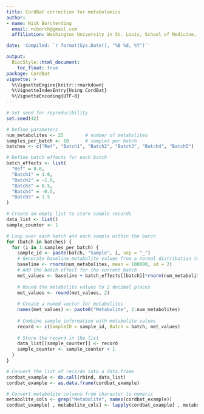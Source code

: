 ```yaml
---
title: CordBat correction for metabolomics
author: 
- name: Nick Borcherding
  email: ncborch@gmail.com
  affiliation: Washington University in St. Louis, School of Medicine, St. Louis, MO, USA

date: 'Compiled: `r format(Sys.Date(), "%B %d, %Y")`'

output:
  BiocStyle::html_document:
    toc_float: true
package: CordBat
vignette: >
  %\VignetteEngine{knitr::rmarkdown}
  %\VignetteIndexEntry{Using CordBat}
  %\VignetteEncoding{UTF-8} 
---
```


```r
# Set seed for reproducibility
set.seed(42)

# Define parameters
num_metabolites <- 25        # number of metabolites
samples_per_batch <- 10      # samples per batch
batches <- c("Ref", "Batch1", "Batch2", "Batch3", "Batch4", "Batch5")

# Define batch effects for each batch
batch_effects <- list(
  "Ref" = 0.0,
  "Batch1" = 1.0,
  "Batch2" = -1.0,
  "Batch3" = 0.5,
  "Batch4" = -0.5,
  "Batch5" = 1.5
)

# Create an empty list to store sample records
data_list <- list()
sample_counter <- 1

# Loop over each batch and each sample within the batch
for (batch in batches) {
  for (i in 1:samples_per_batch) {
    sample_id <- paste(batch, "Sample", i, sep = "_")
    # Generate baseline metabolite values from a normal distribution (mean=10, sd=2)
    baseline <- rnorm(num_metabolites, mean = 100000, sd = 2)
    # Add the batch effect for the current batch
    met_values <- baseline + batch_effects[[batch]]*rnorm(num_metabolites, mean = 25000, sd = 2)
    
    # Round the metabolite values to 2 decimal places
    met_values <- round(met_values, 2)
    
    # Create a named vector for metabolites
    names(met_values) <- paste0("Metabolite", 1:num_metabolites)
    
    # Combine sample information with metabolite values
    record <- c(SampleID = sample_id, Batch = batch, met_values)
    
    # Store the record in the list
    data_list[[sample_counter]] <- record
    sample_counter <- sample_counter + 1
  }
}

# Convert the list of records into a data.frame
cordbat_example <- do.call(rbind, data_list)
cordbat_example <- as.data.frame(cordbat_example)

# Convert metabolite columns from character to numeric
metabolite_cols <- grep("Metabolite", names(cordbat_example))
cordbat_example[ , metabolite_cols] <- lapply(cordbat_example[ , metabolite_cols], as.numeric)
```


